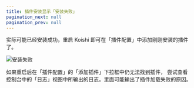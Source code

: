 ```yaml
---
title: 插件安装显示「安装失败」
pagination_next: null
pagination_prev: null
---
```



<FaqPre />

实际可能已经安装成功，重启 Koishi 即可在「插件配置」中添加刚刚安装的插件了。

![安装失败](installation-failed.png)

如果重启后在「插件配置」的「添加插件」下拉框中仍无法找到插件，
尝试查看控制台中的「日志」视图中所输出的日志。里面可能输出了插件加载失败的原因。

<FaqPost />
